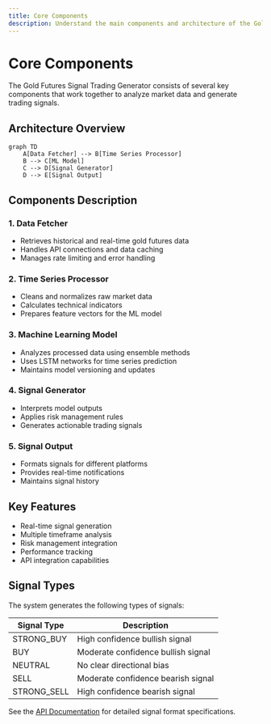 ```yaml
---
title: Core Components
description: Understand the main components and architecture of the Gold Futures Signal Trading Generator
---
```


# Core Components

The Gold Futures Signal Trading Generator consists of several key components that work together to analyze market data and generate trading signals.

## Architecture Overview

```mermaid
graph TD
    A[Data Fetcher] --> B[Time Series Processor]
    B --> C[ML Model]
    C --> D[Signal Generator]
    D --> E[Signal Output]
```

## Components Description

### 1. Data Fetcher
- Retrieves historical and real-time gold futures data
- Handles API connections and data caching
- Manages rate limiting and error handling

### 2. Time Series Processor
- Cleans and normalizes raw market data
- Calculates technical indicators
- Prepares feature vectors for the ML model

### 3. Machine Learning Model
- Analyzes processed data using ensemble methods
- Uses LSTM networks for time series prediction
- Maintains model versioning and updates

### 4. Signal Generator
- Interprets model outputs
- Applies risk management rules
- Generates actionable trading signals

### 5. Signal Output
- Formats signals for different platforms
- Provides real-time notifications
- Maintains signal history

## Key Features

- Real-time signal generation
- Multiple timeframe analysis
- Risk management integration
- Performance tracking
- API integration capabilities

## Signal Types

The system generates the following types of signals:

| Signal Type | Description |
|------------|-------------|
| STRONG_BUY | High confidence bullish signal |
| BUY | Moderate confidence bullish signal |
| NEUTRAL | No clear directional bias |
| SELL | Moderate confidence bearish signal |
| STRONG_SELL | High confidence bearish signal |

See the [API Documentation](/docs/api) for detailed signal format specifications.
